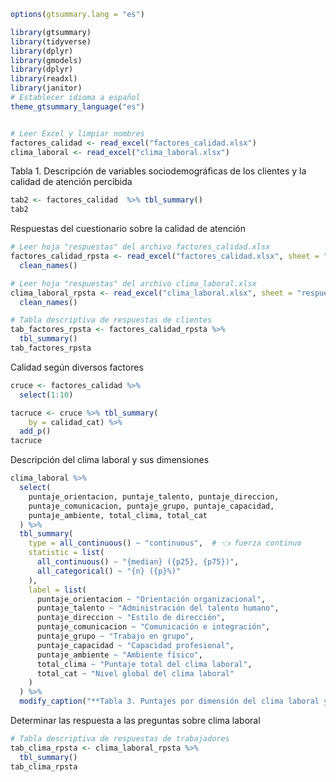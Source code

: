 
```r
options(gtsummary.lang = "es")

library(gtsummary)
library(tidyverse)
library(dplyr)
library(gmodels)
library(dplyr)
library(readxl)
library(janitor)
# Establecer idioma a español
theme_gtsummary_language("es")


# Leer Excel y limpiar nombres
factores_calidad <- read_excel("factores_calidad.xlsx") 
clima_laboral <- read_excel("clima_laboral.xlsx")
```

Tabla 1. Descripción de variables sociodemográficas de los clientes y la calidad de atención percibida
```r
tab2 <- factores_calidad  %>% tbl_summary()
tab2
```

Respuestas del cuestionario sobre la calidad de atención
```r
# Leer hoja "respuestas" del archivo factores_calidad.xlsx
factores_calidad_rpsta <- read_excel("factores_calidad.xlsx", sheet = "respuestas") %>%
  clean_names()

# Leer hoja "respuestas" del archivo clima_laboral.xlsx
clima_laboral_rpsta <- read_excel("clima_laboral.xlsx", sheet = "respuestas") %>%
  clean_names()

# Tabla descriptiva de respuestas de clientes
tab_factores_rpsta <- factores_calidad_rpsta %>% 
  tbl_summary()
tab_factores_rpsta
```

Calidad según diversos factores
```r
cruce <- factores_calidad %>%
  select(1:10) 

tacruce <- cruce %>% tbl_summary(
    by = calidad_cat) %>%
  add_p()
tacruce
```


Descripción del clima laboral y sus dimensiones
```r
clima_laboral %>%
  select(
    puntaje_orientacion, puntaje_talento, puntaje_direccion,
    puntaje_comunicacion, puntaje_grupo, puntaje_capacidad,
    puntaje_ambiente, total_clima, total_cat
  ) %>%
  tbl_summary(
    type = all_continuous() ~ "continuous",  # 👈 fuerza continuo
    statistic = list(
      all_continuous() ~ "{median} ({p25}, {p75})",
      all_categorical() ~ "{n} ({p}%)"
    ),
    label = list(
      puntaje_orientacion ~ "Orientación organizacional",
      puntaje_talento ~ "Administración del talento humano",
      puntaje_direccion ~ "Estilo de dirección",
      puntaje_comunicacion ~ "Comunicación e integración",
      puntaje_grupo ~ "Trabajo en grupo",
      puntaje_capacidad ~ "Capacidad profesional",
      puntaje_ambiente ~ "Ambiente físico",
      total_clima ~ "Puntaje total del clima laboral",
      total_cat ~ "Nivel global del clima laboral"
    )
  ) %>%
  modify_caption("**Tabla 3. Puntajes por dimensión del clima laboral y nivel global (Mediana y RIQ)**")

```

Determinar las respuesta a las preguntas sobre clima laboral
```r
# Tabla descriptiva de respuestas de trabajadores
tab_clima_rpsta <- clima_laboral_rpsta %>% 
  tbl_summary()
tab_clima_rpsta

```
